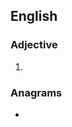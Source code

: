 {{also|upbeat}}
==English==

===Adjective===
{{head|en|adjective}}

# {{alternative spelling of|upbeat|lang=en}}

===Anagrams===
* {{anagrams|en|beat up|beat-up}}